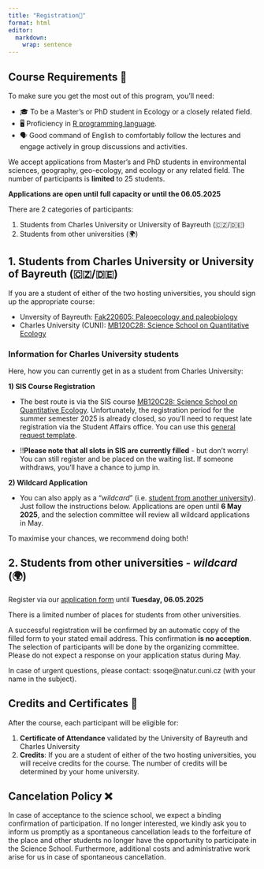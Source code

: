 ```yaml
---
title: "Registration📝"
format: html
editor: 
  markdown: 
    wrap: sentence
---
```


::: callout-note
## Course Requirements 📝

To make sure you get the most out of this program, you'll need:

-   🎓 To be a Master's or PhD student in Ecology or a closely related field.
-   🖥️ Proficiency in [R programming language](https://en.wikipedia.org/wiki/R_(programming_language)).
-   🗣️ Good command of English to comfortably follow the lectures and engage actively in group discussions and activities.
:::

We accept applications from Master's and PhD students in environmental sciences, geography, geo-ecology, and ecology or any related field.
The number of participants is **limited** to 25 students.

::: callout-important
**Applications are open until full capacity or until the 06.05.2025**
:::

There are 2 categories of participants:

1.  Students from Charles University or University of Bayreuth (🇨🇿/🇩🇪)
2.  Students from other universities (🌍)

## 1. Students from Charles University or University of Bayreuth (🇨🇿/🇩🇪)

If you are a student of either of the two hosting universities, you should sign up the appropriate course:

-   Unversity of Bayreuth: [Fak220605: Paleoecology and paleobiology](https://my.uni-bayreuth.de/cmlife/s/modules/Ly91YnRAY21jby9hcGkvbm9kZXMvNzAzNDU1)
-   Charles University (CUNI): [MB120C28: Science School on Quantitative Ecology](https://is.cuni.cz/studium/predmety/index.php?do=predmet&kod=MB120C28)

::: callout-warning
### Information for Charles University students 

Here, how you can currently get in as a student from Charles University:

**1) SIS Course Registration**

  * The best route is via the SIS course [MB120C28: Science School on Quantitative  Ecology](https://is.cuni.cz/studium/predmety/index.php?do=predmet&kod=MB120C28). Unfortunately, the registration period for the summer semester 2025 is already closed, so you'll need to request late registration via the Student Affairs office. You can use this [general request template](https://natur.cuni.cz/en/students/forms-of-study/for-students/general-request).
  
  * ‼️**Please note that all slots in SIS are currently filled** - but don't worry! You can still register and be placed on the waiting list. If someone withdraws, you'll have a chance to jump in.

**2) Wildcard Application**

  * You can also apply as a "*wildcard*" (i.e. [student from another university](/About/registration.qmd#students-from-other-universities-(🌍))). Just follow the instructions below. Applications are open until **6 May 2025**, and the selection committee will review all wildcard applications in May.

To maximise your chances, we recommend doing both!
:::

## 2. Students from other universities - *wildcard* (🌍)

Register via our [application form](https://forms.gle/UEoxmgjoqJ8Q9j7p7) until **Tuesday, 06.05.2025**

There is a limited number of places for students from other universities. 

A successful registration will be confirmed by an automatic copy of the filled form to your stated email address. This confirmation **is no acception**. The selection of participants will be done by the organizing committee. Please do not expect a response on your application status during May.  

In case of urgent questions, please contact: ssoqe@natur.cuni.cz (with your name in the subject).

## Credits and Certificates 📜

After the course, each participant will be eligible for:

1.  **Certificate of Attendance** validated by the University of Bayreuth and Charles University
2.  **Credits**: If you are a student of either of the two hosting universities, you will receive credits for the course. The number of credits will be determined by your home university.

## Cancelation Policy ❌

In case of acceptance to the science school, we expect a binding confirmation of participation.
If no longer interested, we kindly ask you to inform us promptly as a spontaneous cancellation leads to the forfeiture of the place and other students no longer have the opportunity to participate in the Science School.
Furthermore, additional costs and administrative work arise for us in case of spontaneous cancellation.
